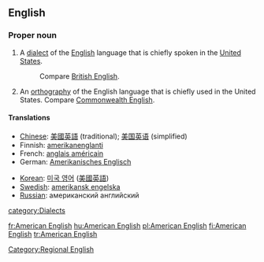 ==English==
{{wikipedia}}

===Proper noun===
{{en-proper noun|sg=[[American]] [[English]]}}

# A [[dialect]] of the [[English]] language that is chiefly spoken in the [[United States]].
#: Compare [[British English]].
# An [[orthography]] of the English language that is chiefly used in the United States.  Compare [[Commonwealth English]].

====Translations====
{{trans-top|American English}}
*[[Chinese]]: [[美國英語]] (traditional); [[美国英语]] (simplified)
*Finnish: [[amerikanenglanti]]
*French: [[anglais américain]] {{m}}
*German: [[Amerikanisches Englisch]]
{{trans-mid}}
*[[Korean]]: [[미국 영어]] ([[美國英語]])
*[[Swedish]]: [[amerikansk engelska]]
*[[Russian]]: американский английский
{{trans-bottom}}

[[Category:Regional English]]
[[category:Dialects]]

[[fr:American English]]
[[hu:American English]]
[[pl:American English]]
[[fi:American English]]
[[tr:American English]]